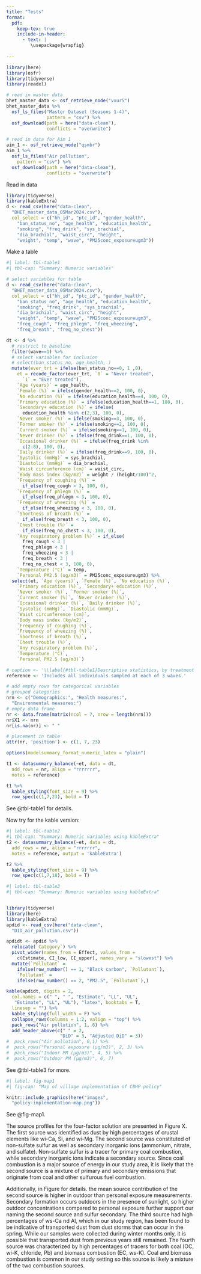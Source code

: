 ```yaml
---
title: "Tests"
format: 
  pdf:
    keep-tex: true
    include-in-header:
      - text: |
         \usepackage{wrapfig}
  
---
```


```r
library(here)
library(osfr)
library(tidyverse)
library(readxl)

# read in master data
bhet_master_data <- osf_retrieve_node("vxur5")
bhet_master_data %>%
  osf_ls_files("Master Dataset (Seasons 1-4)",
               pattern = "csv") %>%
  osf_download(path = here("data-clean"),
               conflicts = "overwrite")

# read in data for Aim 1
aim_1 <- osf_retrieve_node("qsmbr")
aim_1 %>%
  osf_ls_files("Air pollution",
    pattern = "csv") %>%
  osf_download(path = here("data-clean"),
               conflicts = "overwrite")
```


Read in data
```r
library(tidyverse)
library(kableExtra)
d <- read_csv(here("data-clean", 
  "BHET_master_data_05Mar2024.csv"),
  col_select = c("hh_id", "ptc_id", "gender_health",
    "ban_status_no", "age_health", "education_health",
    "smoking", "freq_drink", "sys_brachial", 
    "dia_brachial", "waist_circ", "height",
    "weight", "temp", "wave", "PM25conc_exposureugm3"))
```

Make a table
```r
#| label: tbl-table1
#| tbl-cap: "Summary: Numeric variables"

# select variables for table
d <- read_csv(here("data-clean", 
  "BHET_master_data_05Mar2024.csv"),
  col_select = c("hh_id", "ptc_id", "gender_health",
    "ban_status_no", "age_health", "education_health",
    "smoking", "freq_drink", "sys_brachial", 
    "dia_brachial", "waist_circ", "height",
    "weight", "temp", "wave", "PM25conc_exposureugm3",
    "freq_cough", "freq_phlegm", "freq_wheezing", 
    "freq_breath", "freq_no_chest"))

dt <- d %>%
  # restrict to baseline
  filter(wave==1) %>%
  # select variables for inclusion
  # select(ban_status_no, age_health, )
  mutate(ever_trt = ifelse(ban_status_no==0, 1 ,0),
    et = recode_factor(ever_trt, `0` = "Never treated", 
      `1` = "Ever treated"),
    `Age (years)` = age_health,
    `Female (%)` = ifelse(gender_health==2, 100, 0),
    `No education (%)` = ifelse(education_health==4, 100, 0),
    `Primary education (%)` = ifelse(education_health==1, 100, 0),
    `Secondary+ education (%)` = ifelse(
      education_health %in% c(2,3), 100, 0),
    `Never smoker (%)` = ifelse(smoking==3, 100, 0),
    `Former smoker (%)` = ifelse(smoking==2, 100, 0),
    `Current smoker (%)` = ifelse(smoking==1, 100, 0),
    `Never drinker (%)` = ifelse(freq_drink==1, 100, 0),
    `Occasional drinker (%)` = ifelse(freq_drink %in% 
      c(2:8), 100, 0),
    `Daily drinker (%)` = ifelse(freq_drink==9, 100, 0),
    `Systolic (mmHg)` = sys_brachial,
    `Diastolic (mmHg)` = dia_brachial,
    `Waist circumference (cm)` = waist_circ,
    `Body mass index (kg/m2)` = weight / (height/100)^2,
    `Frequency of coughing (%)` = 
      if_else(freq_cough < 3, 100, 0),
    `Frequency of phlegm (%)` = 
      if_else(freq_phlegm < 3, 100, 0),
    `Frequency of wheezing (%)` = 
      if_else(freq_wheezing < 3, 100, 0),
    `Shortness of breath (%)` = 
      if_else(freq_breath < 3, 100, 0),
    `Chest trouble (%)` = 
      if_else(freq_no_chest < 3, 100, 0),
    `Any respiratory problem (%)` = if_else(
      freq_cough < 3 |
      freq_phlegm < 3 |
      freq_wheezing < 3 |
      freq_breath < 3 |
      freq_no_chest < 3, 100, 0),
    `Temperature (°C)` = temp,
    `Personal PM2.5 (ug/m3)` = PM25conc_exposureugm3) %>%
  select(et, `Age (years)`, `Female (%)`, `No education (%)`, 
    `Primary education (%)`, `Secondary+ education (%)`, 
    `Never smoker (%)`, `Former smoker (%)`, 
    `Current smoker (%)`, `Never drinker (%)`, 
    `Occasional drinker (%)`, `Daily drinker (%)`,
    `Systolic (mmHg)`, `Diastolic (mmHg)`,
    `Waist circumference (cm)`,
    `Body mass index (kg/m2)`, 
    `Frequency of coughing (%)`,
    `Frequency of wheezing (%)`,
    `Shortness of breath (%)`,
    `Chest trouble (%)`,
    `Any respiratory problem (%)`,
    `Temperature (°C)`,
    `Personal PM2.5 (ug/m3)`)

# caption <- '\\label{#tbl-table1}Descriptive statistics, by treatment status'
reference <- 'Includes all individuals sampled at each of 3 waves.'

# add empty rows for categorical variables
# grouped categories
nrn <- c("Demographics:", "Health measures:",
  "Environmental measures:")
# empty data frame
nr <- data.frame(matrix(ncol = 7, nrow = length(nrn)))
nr$X1 <- nrn
nr[is.na(nr)] <- " "

# placement in table
attr(nr, 'position') <- c(1, 7, 23)

options(modelsummary_format_numeric_latex = "plain")

t1 <- datasummary_balance(~et, data = dt, 
  add_rows = nr, align = "rrrrrrr",
  notes = reference)

t1 %>%
  kable_styling(font_size = 9) %>%
  row_spec(c(1,7,23), bold = T)
```
See @tbl-table1 for details.

Now try for the kable version:
```r
#| label: tbl-table2
#| tbl-cap: "Summary: Numeric variables using kableExtra"
t2 <- datasummary_balance(~et, data = dt, 
  add_rows = nr, align = "rrrrrrr",
  notes = reference, output = 'kableExtra')

t2 %>%
  kable_styling(font_size = 9) %>%
  row_spec(c(1,7,18), bold = T)
```


```r
#| label: tbl-table3
#| tbl-cap: "Summary: Numeric variables using kableExtra"


library(tidyverse)
library(here)
library(kableExtra)
apdid <- read_csv(here("data-clean", 
  "DID_air_pollution.csv")) 

apdidt <- apdid %>% 
  relocate(`Category`) %>%
  pivot_wider(names_from = Effect, values_from = 
    c(Estimate, CI_low, CI_upper), names_vary = "slowest") %>% 
  mutate(`Pollutant` = 
    ifelse(row_number() == 1, "Black carbon", `Pollutant`),
    `Pollutant` = 
    ifelse(row_number() == 2, "PM2.5", `Pollutant`),)

kable(apdidt, digits = 2,
  col.names = c(" ", " ", "Estimate", "LL", "UL", 
   "Estimate", "LL", "UL"), "latex", booktabs = T,
  linesep = "") %>%
  kable_styling(full_width = F) %>%
  collapse_rows(columns = 1:2, valign = "top") %>% 
  pack_rows("Air pollution", 1, 6) %>%
  add_header_above(c(" " = 2, 
                    "DiD" = 3, "Adjusted DiD" = 3))
#  pack_rows("Air pollution", 0,1) %>%
#  pack_rows("Personal exposure (µg/m3)", 2, 3) %>%
#  pack_rows("Indoor PM (µg/m3)", 4, 5) %>%
#  pack_rows("Outdoor PM (µg/m3)", 6, 7)
```

See @tbl-table3 for more.

\newpage

```r
#| label: fig-map1
#| fig-cap: "Map of village implementation of CBHP policy"

knitr::include_graphics(here("images", 
  "policy-implementation-map.png"))
```

See @fig-map1.

\newpage

The source profiles for the four-factor solution are presented in Figure X. The first source was identified as dust by high percentages of crustal elements like wi-Ca, Si, and wi-Mg. The second source was constituted of non-sulfate sulfur as well as secondary inorganic ions (ammonium, nitrate, and sulfate). Non-sulfate sulfur is a tracer for primary coal combustion, while secondary inorganic ions indicate a secondary source. Since coal combustion is a major source of energy in our study area, it is likely that the second source is a mixture of primary and secondary emissions that originate from coal and other sulfurous fuel combustion. 

\begin{wrapfigure}{R}{0.7\textwidth}
\includegraphics[width=0.7\textwidth]{images/policy-implementation-map.png}
\caption{\label{fig-map}{Google scholar metrics}}
\end{wrapfigure}

Additionally, in Figure\ref{fig-map} for details. the mean source contribution of the second source is higher in outdoor than personal exposure measurements. Secondary formation occurs outdoors in the presence of sunlight, so higher outdoor concentrations compared to personal exposure further support our naming the second source and sulfur secondary. The third source had high percentages of ws-Ca nd Al, which in our study region, has been found to be indicative of transported dust from dust storms that can occur in the spring. While our samples were collected during winter months only, it is possible that transported dust from previous years still remained. The fourth source was characterized by high percentages of tracers for both coal (OC, wi-K, chloride, Pb) and biomass combustion (EC, ws-K). Coal and biomass combustion is common in our study setting so this source is likely a mixture of the two combustion sources.
